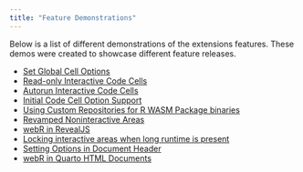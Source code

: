 ```yaml
---
title: "Feature Demonstrations"
---
```


Below is a list of different demonstrations of the extensions features. These demos were created to showcase different feature releases.

- [Set Global Cell Options](qwebr-global-cell-defaults.qmd)
- [Read-only Interactive Code Cells](qwebr-read-only.qmd)
- [Autorun Interactive Code Cells](qwebr-auto-run.qmd)
- [Initial Code Cell Option Support](qwebr-code-cell-options.qmd)
- [Using Custom Repositories for R WASM Package binaries](qwebr-custom-repository.qmd)
- [Revamped Noninteractive Areas](qwebr-non-interactive-areas.qmd)
- [webR in RevealJS](https://quarto-webr.thecoatlessprofessor.com/examples/revealjs)
- [Locking interactive areas when long runtime is present](qwebr-long-running-execution-interactive-locking.qmd)
- [Setting Options in Document Header](qwebr-setting-options-in-document-yaml.qmd)
- [webR in Quarto HTML Documents](https://quarto-webr.thecoatlessprofessor.com/examples/readme/)